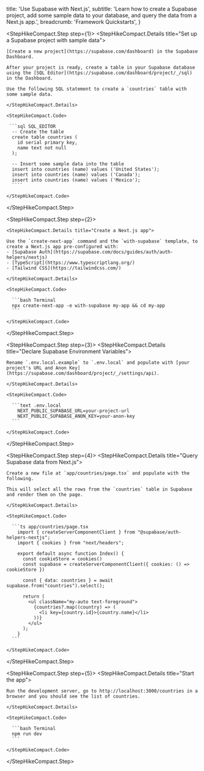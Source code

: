 
  title: 'Use Supabase with Next.js',
  subtitle:
    'Learn how to create a Supabase project, add some sample data to your database, and query the data from a Next.js app.',
  breadcrumb: 'Framework Quickstarts',
}

<StepHikeCompact>

  <StepHikeCompact.Step step={1}>
    <StepHikeCompact.Details title="Set up a Supabase project with sample data">

    [Create a new project](https://supabase.com/dashboard) in the Supabase Dashboard.

    After your project is ready, create a table in your Supabase database using the [SQL Editor](https://supabase.com/dashboard/project/_/sql) in the Dashboard.

    Use the following SQL statement to create a `countries` table with some sample data.

    </StepHikeCompact.Details>

    <StepHikeCompact.Code>

     ```sql SQL_EDITOR
      -- Create the table
      create table countries (
        id serial primary key,
        name text not null
      );

      -- Insert some sample data into the table
      insert into countries (name) values ('United States');
      insert into countries (name) values ('Canada');
      insert into countries (name) values ('Mexico');
      ````

    </StepHikeCompact.Code>

  </StepHikeCompact.Step>

  <StepHikeCompact.Step step={2}>

    <StepHikeCompact.Details title="Create a Next.js app">

    Use the `create-next-app` command and the `with-supabase` template, to create a Next.js app pre-configured with:
    - [Supabase Auth](https://supabase.com/docs/guides/auth/auth-helpers/nextjs)
    - [TypeScript](https://www.typescriptlang.org/)
    - [Tailwind CSS](https://tailwindcss.com/)

    </StepHikeCompact.Details>

    <StepHikeCompact.Code>

      ```bash Terminal
      npx create-next-app -e with-supabase my-app && cd my-app
      ```

    </StepHikeCompact.Code>

  </StepHikeCompact.Step>

  <StepHikeCompact.Step step={3}>
    <StepHikeCompact.Details title="Declare Supabase Environment Variables">

    Rename `.env.local.example` to `.env.local` and populate with [your project's URL and Anon Key](https://supabase.com/dashboard/project/_/settings/api).

    </StepHikeCompact.Details>

    <StepHikeCompact.Code>

      ```text .env.local
        NEXT_PUBLIC_SUPABASE_URL=your-project-url
        NEXT_PUBLIC_SUPABASE_ANON_KEY=your-anon-key
      ```

    </StepHikeCompact.Code>

  </StepHikeCompact.Step>

  <StepHikeCompact.Step step={4}>
    <StepHikeCompact.Details title="Query Supabase data from Next.js">

    Create a new file at `app/countries/page.tsx` and populate with the following.

    This will select all the rows from the `countries` table in Supabase and render them on the page.

    </StepHikeCompact.Details>

    <StepHikeCompact.Code>

      ```ts app/countries/page.tsx
        import { createServerComponentClient } from "@supabase/auth-helpers-nextjs";
        import { cookies } from "next/headers";

        export default async function Index() {
          const cookieStore = cookies()
          const supabase = createServerComponentClient({ cookies: () => cookieStore })

          const { data: countries } = await supabase.from("countries").select();

          return (
            <ul className="my-auto text-foreground">
              {countries?.map((country) => (
                <li key={country.id}>{country.name}</li>
              ))}
            </ul>
          );
        }
      ```

    </StepHikeCompact.Code>

  </StepHikeCompact.Step>

  <StepHikeCompact.Step step={5}>
    <StepHikeCompact.Details title="Start the app">

    Run the development server, go to http://localhost:3000/countries in a browser and you should see the list of countries.

    </StepHikeCompact.Details>

    <StepHikeCompact.Code>

      ```bash Terminal
      npm run dev
      ```

    </StepHikeCompact.Code>

  </StepHikeCompact.Step>

</StepHikeCompact>

